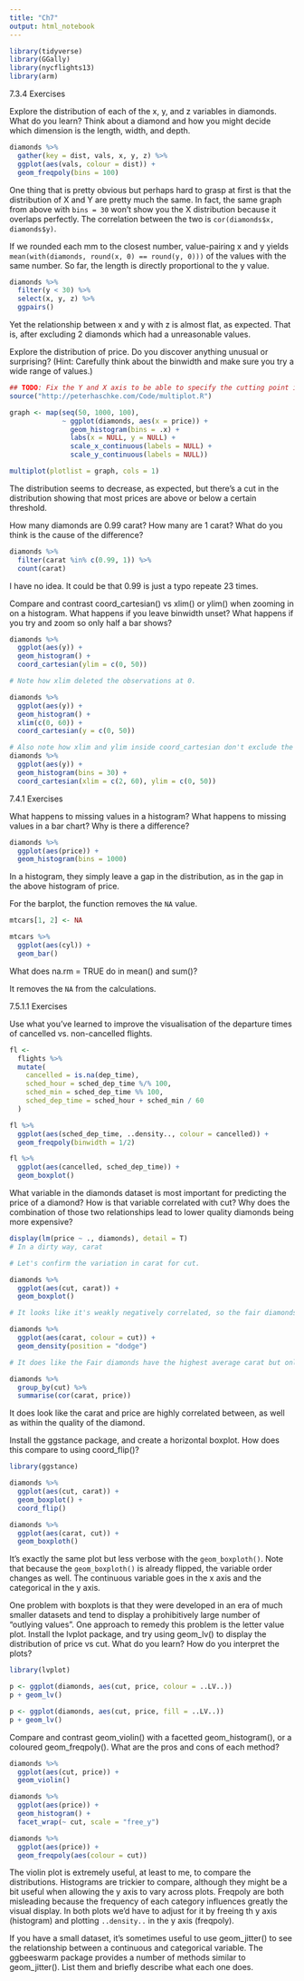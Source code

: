 ```yaml
---
title: "Ch7"
output: html_notebook
---
```


```r
library(tidyverse)
library(GGally)
library(nycflights13)
library(arm)
```

7.3.4 Exercises

Explore the distribution of each of the x, y, and z variables in diamonds. What do you learn? Think about a diamond and how you might decide which dimension is the length, width, and depth.

```r
diamonds %>%
  gather(key = dist, vals, x, y, z) %>%
  ggplot(aes(vals, colour = dist)) +
  geom_freqpoly(bins = 100)
```

One thing that is pretty obvious but perhaps hard to grasp at first is that the distribution of X and Y are pretty much the same. In fact, the same graph from above with `bins = 30` won't show you the X distribution because it overlaps perfectly. The correlation between the two is `cor(diamonds$x, diamonds$y)`.

If we rounded each mm to the closest number, value-pairing x and y yields `mean(with(diamonds, round(x, 0) == round(y, 0)))` of the values with the same number. So far, the length is directly proportional to the y value.

```r
diamonds %>%
  filter(y < 30) %>%
  select(x, y, z) %>%
  ggpairs()
```

Yet the relationship between x and y with z is almost flat, as expected. That is, after excluding 2 diamonds which had a unreasonable values.

Explore the distribution of price. Do you discover anything unusual or surprising? (Hint: Carefully think about the binwidth and make sure you try a wide range of values.)

```r
## TODO: Fix the Y and X axis to be able to specify the cutting point in the distribution.
source("http://peterhaschke.com/Code/multiplot.R")

graph <- map(seq(50, 1000, 100),
             ~ ggplot(diamonds, aes(x = price)) +
               geom_histogram(bins = .x) +
               labs(x = NULL, y = NULL) +
               scale_x_continuous(labels = NULL) +
               scale_y_continuous(labels = NULL))

multiplot(plotlist = graph, cols = 1)
```
The distribution seems to decrease, as expected, but there's a cut in the distribution showing that most prices are above or below a certain threshold.

How many diamonds are 0.99 carat? How many are 1 carat? What do you think is the cause of the difference?

```r
diamonds %>%
  filter(carat %in% c(0.99, 1)) %>%
  count(carat)
```

I have no idea. It could be that 0.99 is just a typo repeate 23 times.


Compare and contrast coord_cartesian() vs xlim() or ylim() when zooming in on a histogram. What happens if you leave binwidth unset? What happens if you try and zoom so only half a bar shows?

```r
diamonds %>%
  ggplot(aes(y)) +
  geom_histogram() +
  coord_cartesian(ylim = c(0, 50))

# Note how xlim deleted the observations at 0.

diamonds %>%
  ggplot(aes(y)) +
  geom_histogram() +
  xlim(c(0, 60)) +
  coord_cartesian(y = c(0, 50))

# Also note how xlim and ylim inside coord_cartesian don't exclude the data
diamonds %>%
  ggplot(aes(y)) +
  geom_histogram(bins = 30) +
  coord_cartesian(xlim = c(2, 60), ylim = c(0, 50))

```


7.4.1 Exercises

What happens to missing values in a histogram? What happens to missing values in a bar chart? Why is there a difference?

```r
diamonds %>%
  ggplot(aes(price)) +
  geom_histogram(bins = 1000)
```
In a histogram, they simply leave a gap in the distribution, as in the gap in the above histogram of price. 

For the barplot, the function removes the `NA` value.

```r
mtcars[1, 2] <- NA

mtcars %>%
  ggplot(aes(cyl)) +
  geom_bar()
```

What does na.rm = TRUE do in mean() and sum()?

It removes the `NA` from the calculations.

7.5.1.1 Exercises

Use what you’ve learned to improve the visualisation of the departure times of cancelled vs. non-cancelled flights.

```r

fl <- 
  flights %>%
  mutate(
    cancelled = is.na(dep_time),
    sched_hour = sched_dep_time %/% 100,
    sched_min = sched_dep_time %% 100,
    sched_dep_time = sched_hour + sched_min / 60
  )

fl %>%
  ggplot(aes(sched_dep_time, ..density.., colour = cancelled)) +
  geom_freqpoly(binwidth = 1/2)

fl %>%
  ggplot(aes(cancelled, sched_dep_time)) +
  geom_boxplot()


```

What variable in the diamonds dataset is most important for predicting the price of a diamond? How is that variable correlated with cut? Why does the combination of those two relationships lead to lower quality diamonds being more expensive?

```r

display(lm(price ~ ., diamonds), detail = T)
# In a dirty way, carat

# Let's confirm the variation in carat for cut.

diamonds %>%
  ggplot(aes(cut, carat)) +
  geom_boxplot()

# It looks like it's weakly negatively correlated, so the fair diamonds having the greater carat.

diamonds %>%
  ggplot(aes(carat, colour = cut)) +
  geom_density(position = "dodge")

# It does like the Fair diamonds have the highest average carat but only by a little.

diamonds %>%
  group_by(cut) %>%
  summarise(cor(carat, price))

```

It does look like the carat and price are highly correlated between, as well as within the quality of the diamond. 

Install the ggstance package, and create a horizontal boxplot. How does this compare to using coord_flip()?

```r
library(ggstance)

diamonds %>%
  ggplot(aes(cut, carat)) +
  geom_boxplot() +
  coord_flip()

diamonds %>%
  ggplot(aes(carat, cut)) +
  geom_boxploth()

```

It's exactly the same plot but less verbose with the `geom_boxploth()`. Note that because the `geom_boxploth()` is already flipped, the variable order changes as well. The continuous variable goes in the x axis and the categorical in the y axis.

One problem with boxplots is that they were developed in an era of much smaller datasets and tend to display a prohibitively large number of “outlying values”. One approach to remedy this problem is the letter value plot. Install the lvplot package, and try using geom_lv() to display the distribution of price vs cut. What do you learn? How do you interpret the plots?

```r
library(lvplot)

p <- ggplot(diamonds, aes(cut, price, colour = ..LV..))
p + geom_lv()

p <- ggplot(diamonds, aes(cut, price, fill = ..LV..))
p + geom_lv()


```

Compare and contrast geom_violin() with a facetted geom_histogram(), or a coloured geom_freqpoly(). What are the pros and cons of each method?

```r

diamonds %>%
  ggplot(aes(cut, price)) +
  geom_violin()

diamonds %>%
  ggplot(aes(price)) +
  geom_histogram() +
  facet_wrap(~ cut, scale = "free_y")

diamonds %>%
  ggplot(aes(price)) +
  geom_freqpoly(aes(colour = cut))

```

The violin plot is extremely useful, at least to me, to compare the distributions. Histograms are trickier to compare, although they might be a bit useful when allowing the y axis to vary across plots. Freqpoly are both misleading because the frequency of each category influences greatly the visual display. In both plots we'd have to adjust for it by freeing th y axis  (histogram) and plotting `..density..` in the y axis (freqpoly). 

If you have a small dataset, it’s sometimes useful to use geom_jitter() to see the relationship between a continuous and categorical variable. The ggbeeswarm package provides a number of methods similar to geom_jitter(). List them and briefly describe what each one does.
